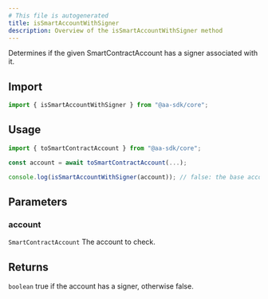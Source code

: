 ```yaml
---
# This file is autogenerated
title: isSmartAccountWithSigner
description: Overview of the isSmartAccountWithSigner method
---
```



Determines if the given SmartContractAccount has a signer associated with it.

## Import

```ts
import { isSmartAccountWithSigner } from "@aa-sdk/core";
```

## Usage

```ts
import { toSmartContractAccount } from "@aa-sdk/core";

const account = await toSmartContractAccount(...);

console.log(isSmartAccountWithSigner(account)); // false: the base account does not have a publicly accessible signer
```

## Parameters

### account

`SmartContractAccount`
The account to check.

## Returns

`boolean`
true if the account has a signer, otherwise false.
